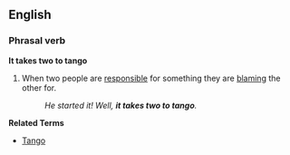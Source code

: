==English==

===Phrasal verb===
'''It takes two to tango''' 

# {{idiom}} When two people are [[responsible]] for something they are [[blame|blaming]] the other for.
#:''He started it! Well, '''it takes two to tango'''.''

'''Related Terms'''
*[[Tango]]